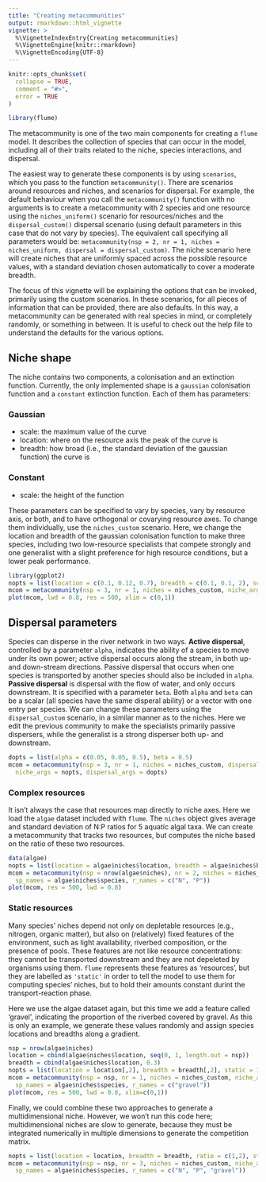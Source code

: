 ```yaml
---
title: "Creating metacommunities"
output: rmarkdown::html_vignette
vignette: >
  %\VignetteIndexEntry{Creating metacommunities}
  %\VignetteEngine{knitr::rmarkdown}
  %\VignetteEncoding{UTF-8}
---
```


```r
knitr::opts_chunk$set(
  collapse = TRUE,
  comment = "#>",
  error = TRUE
)
```

```r
library(flume)
```

The metacommunity is one of the two main components for creating a `flume` model. It describes the 
collection of species that can occur in the model, including all of their traits related to the 
niche, species interactions, and dispersal.

The easiest way to generate these components is by using `scenarios`, which you pass to the
function `metacommunity()`. There are scenarios around resources and niches, and scenarios for
dispersal. For example, the default behaviour when you call the `metacommunity()` function with no
arguments is to create a metacommunity with 2 species and one resource using the `niches_uniform()`
scenario for resources/niches and the `dispersal_custom()` dispersal scenario (using default
parameters in this case that do not vary by species). The equivalent call specifying all parameters
would be: `metacommunity(nsp = 2, nr = 1, niches = niches_uniform, dispersal = dispersal_custom)`.
The niche scenario here will create niches that are uniformly spaced across the possible resource
values, with a standard deviation chosen automatically to cover a moderate breadth.

The focus of this vignette will be explaining the options that can be invoked, primarily using the
custom scenarios. In these scenarios, for all pieces of information that can be provided,
there are also defaults. In this way, a  metacommunity can be generated with real species in mind,
or completely randomly, or something in between. It is useful to check out the help file to
understand the defaults for the various options.

## Niche shape

The niche contains two components, a colonisation and an extinction function. Currently, the only 
implemented shape is a `gaussian` colonisation function and a `constant` extinction function. Each 
of them has parameters:

### Gaussian
  * scale: the maximum value of the curve
  * location: where on the resource axis the peak of the curve is
  * breadth: how broad (i.e., the standard deviation of the gaussian function) the curve is
  
### Constant
  * scale: the height of the function

These parameters can be specified to vary by species, vary by resource axis, or both, and to have 
orthogonal or covarying resource axes. To change them individually, use the `niches_custom`
scenario. Here, we change the location and breadth of the gaussian colonisation function to make
three species, including two low-resource specialists that compete strongly and one generalist with
a slight preference for high resource conditions, but a lower peak performance.

```r
library(ggplot2)
nopts = list(location = c(0.1, 0.12, 0.7), breadth = c(0.1, 0.1, 2), scale_c = c(0.5, 0.5, 0.25))
mcom = metacommunity(nsp = 3, nr = 1, niches = niches_custom, niche_args = nopts)
plot(mcom, lwd = 0.8, res = 500, xlim = c(0,1))
```


## Dispersal parameters

Species can disperse in the river network in two ways. **Active dispersal**, controlled by a
parameter `alpha`, indicates the ability of a species to move under its own power; active dispersal
occurs along the stream, in both up- and down-stream directions. Passive dispersal that occurs
when one species is transported by another species should also be included in `alpha`. **Passive
dispersal** is dispersal with the flow of water, and only occurs downstream. It is specified with a
parameter `beta`. Both `alpha` and  `beta` can be a scalar (all species have the same disperal
ability) or a vector with one entry
 per species. We can change these parameters using the
`dispersal_custom` scenario, in a similar manner as to the niches. Here we edit the previous
community to make the specialists primarily passive dispersers, while the generalist is a strong
disperser both up- and downstream.

```r
dopts = list(alpha = c(0.05, 0.05, 0.5), beta = 0.5)
mcom = metacommunity(nsp = 3, nr = 1, niches = niches_custom, dispersal = dispersal_custom,
  niche_args = nopts, dispersal_args = dopts)
```


### Complex resources

It isn't always the case that resources map directly to niche axes. Here we load the `algae` dataset
included with `flume`. The `niches` object gives average and standard deviation of N:P ratios for 5
aquatic algal taxa. We can create a metacommunity that tracks two resources, but computes the niche
based on the ratio of these two resources.

```r
data(algae)
nopts = list(location = algae$niches$location, breadth = algae$niches$breadth, ratio = c(1, 2))
mcom = metacommunity(nsp = nrow(algae$niches), nr = 2, niches = niches_custom, niche_args = nopts,
  sp_names = algae$niches$species, r_names = c("N", "P"))
plot(mcom, res = 500, lwd = 0.8)
```

### Static resources

Many species' niches depend not only on depletable resources (e.g., nitrogen, organic matter), but 
also on (relatively) fixed features of the environment, such as light availability, riverbed 
composition, or the presence of pools. These features are not like resource concentrations:
they cannot be transported downstream and they are not depeleted by organisms using them. `flume`
represents these features as 'resources', but they are labelled as `'static'` in order to tell the
model to use them for computing species' niches, but to hold their amounts constant durint the
transport-reaction phase.

Here we use the algae dataset again, but this time we add a feature called 'gravel', indicating
the proportion of the riverbed covered by gravel. As this is only an example, we generate these
values randomly and assign species locations and breadths along a gradient. 

```r
nsp = nrow(algae$niches)
location = cbind(algae$niches$location, seq(0, 1, length.out = nsp))
breadth = cbind(algae$niches$location, 0.3)
nopts = list(location = location[,2], breadth = breadth[,2], static = 1)
mcom = metacommunity(nsp = nsp, nr = 1, niches = niches_custom, niche_args = nopts,
  sp_names = algae$niches$species, r_names = c("gravel"))
plot(mcom, res = 500, lwd = 0.8, xlim=c(0,1))
```

Finally, we could combine these two approaches to generate a multidimensional niche. However, we
won't run this code here; multidimensional niches are slow to generate, because they must be
integrated numerically in multiple dimensions to generate the competition matrix.

```r
nopts = list(location = location, breadth = breadth, ratio = c(1,2), static = 3)
mcom = metacommunity(nsp = nsp, nr = 3, niches = niches_custom, niche_args = nopts,
  sp_names = algae$niches$species, r_names = c("N", "P", "gravel"))
```
